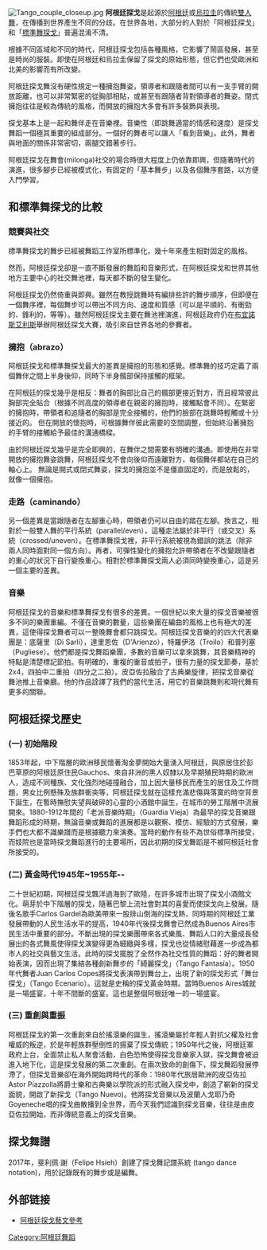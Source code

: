 [[File:Tango_couple_closeup.jpg|thumb]]
'''阿根廷探戈'''是起源於[[阿根廷|阿根廷]]或[[烏拉圭|烏拉圭]]的傳統[[雙人舞|雙人舞]]，在傳播到世界產生不同的分歧。在世界各地，大部分的人對於「阿根廷探戈」和「[[標準舞探戈|標準舞探戈]]」普遍混淆不清。

根據不同區域和不同的時代，阿根廷探戈包括各種風格，它影響了鬧區發展，甚至是時尚的服裝。即使在阿根廷和烏拉圭保留了探戈的原始形態，但它們也受歐洲和北美的影響而有所改變。

阿根廷探戈舞沒有硬性規定一種擁抱舞姿，領導者和跟隨者間可以有一支手臂的開放距離，也可以非常緊密的從胸部相貼，或甚至有跟隨者背對領導者的舞姿。閉式擁抱往往是較為傳統的風格，而開放的擁抱大多會有許多裝飾與表現。

探戈基本上是一起和舞伴走在音樂裡。音樂性（即跳舞適當的情感和速度）是探戈舞蹈一個極其重要的組成部分。一個好的舞者可以讓人「看到音樂」。此外，舞者與地面的關係非常密切，兩腿交錯著步行。

阿根廷探戈在舞會(milonga)社交的場合時很大程度上仍依靠即興，但隨著時代的演進，很多腳步已經被模式化，有固定的「基本舞步」以及各個舞序套路，以方便入門學習。

==和標準舞探戈的比較== 
===競賽與社交===
標準舞探戈的舞步已經被舞蹈工作室所標準化，幾十年來產生相對固定的風格。

然而，阿根廷探戈卻是一直不斷發展的舞蹈和音樂形式，在阿根廷探戈和世界其他地方主要中心的社交舞池裡，每天都不斷的發生變化。

阿根廷探戈仍然倚重與即興。雖然在教授跳舞時有編排些許的舞步順序，但即便在一個舞序裡，每個舞步可以帶出不同方向、速度和質感（可以是平順的、有衝勁的、鋒利的，等等）。雖然阿根廷探戈主要在舞池裡演進，阿根廷政府仍在[[布宜諾斯艾利斯|布宜諾斯艾利斯]]舉辦阿根廷探戈大賽，吸引來自世界各地的參賽者。

===擁抱（abrazo）===
阿根廷探戈和標準舞探戈最大的差異是擁抱的形態和感覺。標準舞的技巧定義了兩個舞伴之間上半身後仰，同時下半身髖部保持接觸的框架。

在阿根廷的探戈幾乎是相反：舞者的胸部比自己的髖部更接近對方，而且經常彼此胸部完全貼合（根據不同高度的領導者在親密的擁抱時，接觸點會不同）。在緊密的擁抱時，帶領者和追隨者的胸部是完全接觸的，他們的臉部在跳舞時輕觸或十分接近的。 但在開放的懷抱時，可根據舞伴彼此需要的空間調整，但始終沿著擁抱的手臂的接觸給予最佳的溝通橋樑。

由於阿根廷探戈幾乎是完全即興的，在舞伴之間需要有明確的溝通。即使用在非常開放的擁抱舞姿跳舞，阿根廷探戈不會向後仰而遠離對方，每個舞伴都站在自己的軸心上。 無論是開式或閉式舞姿，探戈的擁抱並不是僵直固定的，而是放鬆的，就像一個擁抱。

===走路（caminando）===
另一個差異是當跟隨者在左腳重心時，帶領者仍可以自由的踏在左腳。換言之，相對於一般雙人舞的平行系統（parallel/even），這種走法屬於非平行（或交叉）系統（crossed/uneven）。在標準舞探戈裡，非平行系統被視為錯誤的跳法（除非兩人同時面對同一個方向）。再者，可彈性變化的擁抱允許帶領者在不改變跟隨者的重心的狀況下自行變換重心。相對於標準舞探戈兩人必須同時變換重心，這是另一個主要的差異。

===音樂===
阿根廷探戈的音樂和標準舞探戈有很多的差異。一個世紀以來大量的探戈音樂被很多不同的樂團重編。不僅在音樂的數量，這些樂團在編曲的風格上也有極大的差異，這使得探戈舞者可以一整晚舞會都只跳探戈。阿根廷探戈音樂的的四大代表樂團是：底薩里（Di Sarli），達里恩佐（D'Arienzo），特羅伊洛（Troilo）和普列塞（Pugliese）。他們都是探戈舞蹈樂團，多數的音樂可以拿來跳舞，其音樂精神的特點是清楚標記節拍。有明確的，重複的重音或拍子，很有力量的探戈節奏，基於 2x4，四拍中二重拍（四分之二拍）。皮亞佐拉融合了古典樂旋律，把探戈音樂從舞池推上音樂廳。他的作品詮譯了我們的當代生活，用它的音樂跳舞則和現代舞有更多的關聯。

==阿根廷探戈歷史== 
===(一) 初始階段===
1853年起，中下階層的歐洲移民懷著淘金夢開始大量湧入阿根廷，與原居住於彭巴草原的阿根廷原住民Gauchos、來自非洲的黑人奴隸以及早期殖民時期的歐洲人，造成不同種族、文化強烈地碰撞融合，加上因大量移民而產生的居住及工作問題，男女比例懸殊及族群衝突等，阿根廷探戈就在這樣充滿悲傷與落寞的時空背景下誕生，在暫時撫慰失望與破碎的心靈的小酒館中誕生，在城市的勞工階層中流展開來。1880-1912年間的「老派音樂時期」（Guardia Vieja）為最早的探戈音樂跟舞蹈形成的時期，無論音樂或舞蹈的進展都是以觀察、模仿、經驗的方式發展，樂手們也大都不識樂譜而是根據聽力來演奏。當時的動作有些不為世俗標準所接受，而妓院也是當時探戈舞蹈進行的主要場所，因此初期的探戈舞蹈是不被阿根廷社會所接受的。
===(二) 黃金時代1945年~1955年--===
二十世紀初期，阿根廷探戈飄洋過海到了歐陸，在許多城市出現了探戈小酒館文化。萌芽於中下階層的探戈，隨著巴黎上流社會對其的喜愛而使探戈向上發展。隨後名歌手Carlos Gardel為歐美帶來一股排山倒海的探戈熱，同時期的阿根廷工業發展帶動的人民生活水平的提高，1940年代後探戈舞會已然成為Buenos Aires市民生活中重要的部分。不斷出現的探戈樂團帶來各式樂風、舞蹈人口的大量成長發展出的各式舞風使得探戈演變得更為細緻與多樣，探戈也從情緒慰藉進一步成為都市人的社交與藝文生活。此時的探戈擺脫了全然作為社交性質的舞蹈：好的舞者開始表演，因而出現了集結各種創新舞步的「綺麗探戈」（Tango Fantasía）。1950年代舞者Juan Carlos Copes將探戈表演帶到舞台上，出現了新的探戈形式「舞台探戈」（Tango Ecenario）。這就是史稱的探戈黃金時期。當時Buenos Aires城就是一場盛宴，十年不間斷的盛宴。這也是整個阿根廷唯一的一場盛宴。

===(三) 重創與重振===
阿根廷探戈的第一次重創來自於搖滾樂的誕生，搖滾樂屬於年輕人對抗父權及社會權威的叛逆，於是年輕族群壓倒性的揚棄了探戈傳統；1950年代之後，阿根廷軍政府上台，全面禁止私人聚會活動，白色恐怖使得探戈音樂家入獄，探戈舞會被迫進入地下化，這是探戈發展的第二次重創。在兩次致命的創傷下，探戈舞蹈發展停滯了，但探戈音樂卻在海外開始跨時代的革命：1980年代旅居歐洲的皮亞佐拉Astor Piazzolla將爵士樂和古典樂以學院派的形式融入探戈中，創造了嶄新的探戈面貌，開啟了新探戈（Tango Nuevo)。他將探戈音樂以及波蘭人戈耶乃奇Goyeneche唱的探戈曲散播到全世界，而今天我們認識到探戈音樂，往往是由皮亞佐拉開始，而非傳統意義上的探戈音樂。

== 探戈舞譜 ==
2017年，斐利佩‧謝（Felipe Hsieh）創建了探戈舞記譜系統 (tango dance notation)，用於記錄既有的舞步或是編舞。

== 外部链接 ==

* [http://www.malevos-tango.com/zh-tw/ 阿根廷探戈藝文參考]

[[Category:阿根廷舞蹈|Category:阿根廷舞蹈]]